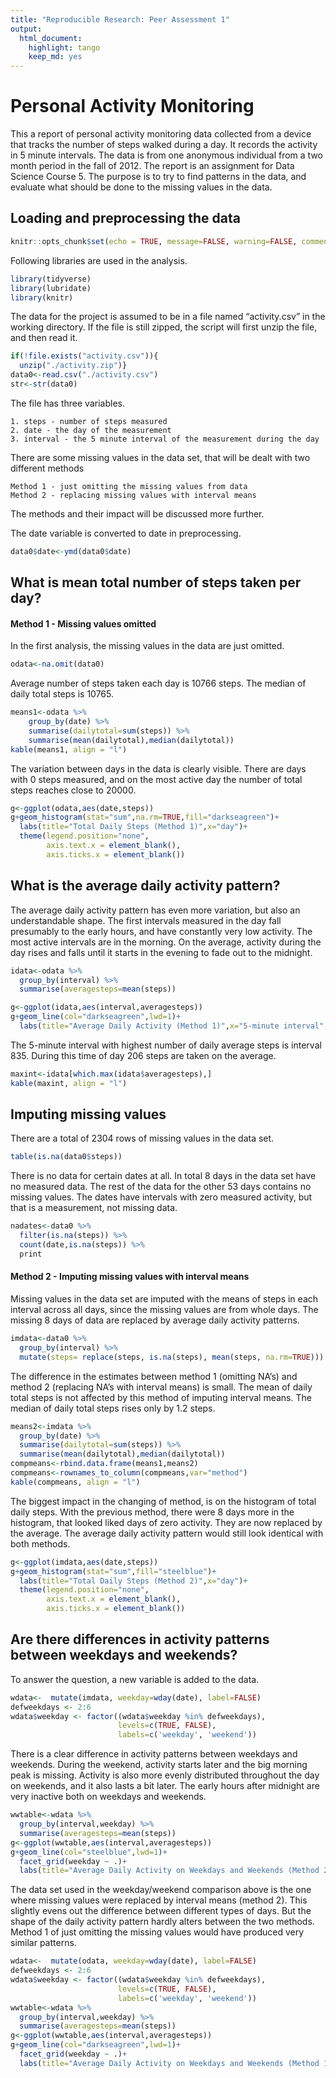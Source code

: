 ```yaml
---
title: "Reproducible Research: Peer Assessment 1"
output: 
  html_document:
    highlight: tango
    keep_md: yes
---
```


# Personal Activity Monitoring

This a report of personal activity monitoring data collected from a device that tracks the number of steps walked during a day. It records the activity in 5 minute intervals. The data is from one anonymous individual from a two month period in the fall of 2012. The report is an assignment for Data Science Course 5. The purpose is to try to find patterns in the data, and evaluate what should be done to the missing values in the data.


## Loading and preprocessing the data
```r
knitr::opts_chunk$set(echo = TRUE, message=FALSE, warning=FALSE, comment="")
```

Following libraries are used in the analysis.
```r
library(tidyverse)
library(lubridate)
library(knitr)
```

The data for the project is assumed to be in a file named "activity.csv" in the working directory. If the file is still zipped, the script will first unzip the file, and then read it.

```r
if(!file.exists("activity.csv")){
  unzip("./activity.zip")}
data0<-read.csv("./activity.csv")
str<-str(data0)
```

The file has three variables.  

    1. steps - number of steps measured  
    2. date - the day of the measurement  
    3. interval - the 5 minute interval of the measurement during the day

There are some missing values in the data set, that will be dealt with two different methods  

    Method 1 - just omitting the missing values from data  
    Method 2 - replacing missing values with interval means  
The methods and their impact will be discussed more further.

The date variable is converted to date in preprocessing.
```r
data0$date<-ymd(data0$date)
```


## What is mean total number of steps taken per day?


#### Method 1 - Missing values omitted

In the first analysis, the missing values in the data are just omitted. 
```r
odata<-na.omit(data0)
```

Average number of steps taken each day is 10766 steps.  The median of daily total steps is 10765. 
```r
means1<-odata %>%
    group_by(date) %>%
    summarise(dailytotal=sum(steps)) %>%
    summarise(mean(dailytotal),median(dailytotal))
kable(means1, align = "l")
```


The variation between days in the data is clearly visible. There are days with 0 steps measured, and on the most active day the number of total steps reaches close to 20000.

```r
g<-ggplot(odata,aes(date,steps))
g+geom_histogram(stat="sum",na.rm=TRUE,fill="darkseagreen")+
  labs(title="Total Daily Steps (Method 1)",x="day")+
  theme(legend.position="none",
        axis.text.x = element_blank(),
        axis.ticks.x = element_blank())
```

## What is the average daily activity pattern?


The average daily activity pattern has even more variation, but also an understandable shape. The first intervals measured in the day fall presumably to the early hours, and have constantly very low activity. The most active intervals are in the morning. On the average, activity during the day rises and falls until it starts in the evening to fade out to the midnight.

```r
idata<-odata %>%
  group_by(interval) %>%
  summarise(averagesteps=mean(steps))

g<-ggplot(idata,aes(interval,averagesteps))
g+geom_line(col="darkseagreen",lwd=1)+
  labs(title="Average Daily Activity (Method 1)",x="5-minute interval",y="average steps")
```

The 5-minute interval with highest number of daily average steps is interval 835. During this time of day 206 steps are taken on the average.

```r
maxint<-idata[which.max(idata$averagesteps),]
kable(maxint, align = "l")
```

## Imputing missing values

There are a total of 2304 rows of missing values in the data set. 
```r
table(is.na(data0$steps))
```


There is no data for certain dates at all. In total 8 days in the data set have no measured data. The rest of the data for the other 53 days contains no missing values. The dates have intervals with zero measured activity, but that is a measurement, not missing data.


```r
nadates<-data0 %>%
  filter(is.na(steps)) %>%
  count(date,is.na(steps)) %>%
  print
```

#### Method 2 - Imputing missing values with interval means

Missing values in the data set are imputed with the means of steps in each interval across all days, since the missing values are from whole days. The missing 8 days of data are replaced by average daily activity patterns.

```r
imdata<-data0 %>%
  group_by(interval) %>%
  mutate(steps= replace(steps, is.na(steps), mean(steps, na.rm=TRUE)))
```

The difference in the estimates between method 1 (omitting NA's) and method 2 (replacing NA's with interval means) is small. The mean of daily total steps is not affected by this method of imputing interval means. The median of daily total steps rises only by 1.2 steps. 

```r
means2<-imdata %>%
  group_by(date) %>%
  summarise(dailytotal=sum(steps)) %>%
  summarise(mean(dailytotal),median(dailytotal))
compmeans<-rbind.data.frame(means1,means2)
compmeans<-rownames_to_column(compmeans,var="method")
kable(compmeans, align = "l")
```


The biggest impact in the changing of method, is on the histogram of total daily steps. With the previous method, there were 8 days more in the histogram, that looked liked days of zero activity. They are now replaced by the average. The average daily activity pattern would still look identical with both methods.


```r
g<-ggplot(imdata,aes(date,steps))
g+geom_histogram(stat="sum",fill="steelblue")+
  labs(title="Total Daily Steps (Method 2)",x="day")+
  theme(legend.position="none",
        axis.text.x = element_blank(),
        axis.ticks.x = element_blank())
```




## Are there differences in activity patterns between weekdays and weekends?

To answer the question, a new variable is added to the data. 
```r
wdata<-  mutate(imdata, weekday=wday(date), label=FALSE)
defweekdays <- 2:6
wdata$weekday <- factor((wdata$weekday %in% defweekdays), 
                        levels=c(TRUE, FALSE), 
                        labels=c('weekday', 'weekend'))
```

There is a clear difference in activity patterns between weekdays and weekends. During the weekend, activity starts later and the big morning peak is missing. Activity is also more evenly distributed throughout the day on weekends, and it also lasts a bit later. The early hours after midnight are very inactive both on weekdays and weekends.

```r
wwtable<-wdata %>%
  group_by(interval,weekday) %>%
  summarise(averagesteps=mean(steps))
g<-ggplot(wwtable,aes(interval,averagesteps))
g+geom_line(col="steelblue",lwd=1)+
  facet_grid(weekday ~ .)+
  labs(title="Average Daily Activity on Weekdays and Weekends (Method 2)",x="5-minute interval",y="average steps")
```

The data set used in the weekday/weekend comparison above is the one where missing values were replaced by interval means (method 2). This slightly evens out the difference between different types of days. But the shape of the daily activity pattern hardly alters between the two methods. Method 1 of just omitting the missing values would have produced very similar patterns.

```r
wdata<-  mutate(odata, weekday=wday(date), label=FALSE)
defweekdays <- 2:6
wdata$weekday <- factor((wdata$weekday %in% defweekdays), 
                        levels=c(TRUE, FALSE), 
                        labels=c('weekday', 'weekend'))
wwtable<-wdata %>%
  group_by(interval,weekday) %>%
  summarise(averagesteps=mean(steps))
g<-ggplot(wwtable,aes(interval,averagesteps))
g+geom_line(col="darkseagreen",lwd=1)+
  facet_grid(weekday ~ .)+
  labs(title="Average Daily Activity on Weekdays and Weekends (Method 1)",x="5-minute interval",y="average steps")
```


